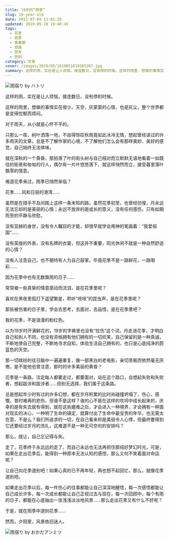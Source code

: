 ```yaml
---
title: 19岁的“雨季”
slug: 19-year-old
date: 2011-07-09 13:01:20
updated: 2019-05-18 19:40:45
tags:
  - 花季
  - 雨季
  - 青春期
  - 烦躁
  - 思考
  - 告别
category: 文章
cover: /images/2019/05/2019051819385367.jpg
summary: 这样的雨，实在是让人烦恼，接连数日，没有停的时候。这样的雨里，想做的事情实在很少。天空，灰蒙蒙的心情，也是灰尘，整个世界都是变得忧郁而烦闷。
---
```


![雨宿り by  ハトリ](/images/2019/05/2019051819372187.jpg)

这样的雨，实在是让人烦恼，接连数日，没有停的时候。

这样的雨里，想做的事情实在很少。天空，灰蒙蒙的心情，也是灰尘，整个世界都是变得忧郁而烦闷。

对于雨天，从小就是心怀不平的。

<NeteasePlayer id={114852} />

只那么一夜，树叶洒落一地，不由得惊叹秋雨竟如此冰冷无情，想起曾经读过的许多雨天的文章，总是不了解作家的心境，不了解他们怎么会有那样美妙、美好的感觉，自己始终无法体味。

就在深秋的一个黄昏，那拍落了叶的街头树与自己相对而立默默无语地看着一如既往的街景和匆匆的行人，偶尔有一片叶悠悠落下，就这样悄然而立，接受暮里落叶飘零的情意。

难道花季来过，雨季已悄然来临？

花季……风和日丽的港湾……

虽然是在措手不及间踏上这样一条未知的路，虽然花季初至，也曾经彷徨，丹永远无法忘却的是美丽的心情；永远不放弃的是成长的意义，没有任何感伤，只有如期而至的平静与欣慰。

没有显赫的身世，没有令人瞩目的才能，却很早就学会用神的笔画着：“我爱祖国”……

没有英俊的外表，没有名牌的衣裳，但这并不重要，阳光休闲不就是一种自然舒适的心情？

没有人注意自己，也不期待有人为自己鼓掌。毕竟花季不是一路鲜花，一路喝彩……

因为花季中也有无数飘雨的日子……

常常被一些真挚的情意感动而流泪，是在花季里呢？

喜欢在黑夜里孤灯下遥望繁星，聆听“吱吱”的昆虫声，是在花季里呢？

那些被伤害的日子里，学会去思考，去面对，去品悟，是在花季里吧？

我的花季，不是浪漫的粉红色。

以为19岁时开满鲜花的，19岁的字典里也没有“忧伤”这个词，丹走进花季，才明白自己和别人不同，也没有资格拥有他们拥有的一切欢笑，自己保留的是一种真诚，不断地使自己完整，不断地寻求自知，体验生活自己拥有的，也只是心底纯净的蔚蓝色的天空。

那一切缤纷的往日脑中一遍遍重复，像一部黑白的老电影，亲切至极而依然毫无厌倦，是不是他也曾注意，那时的许多美丽的黄昏？

花季是一条路，注定每人都要走过，都要面对，站在这个路口，会想起失败和失败者，想起跋涉和跋涉者……但别无选择，我们属于这条路。

总是想起年少时有过的许多幻想，都在岁月积累的比时尚碰撞坍塌了，伤心，感慨，昔时难再的悲伤，但谁不是这样？谁的心不是在这样的坎坷中成长起来的，庆幸的是有失去就有得到，就在这些磨难之后，才会进入一种境界，才会拥有一种面对现实的决心，一种明了生命的镇定，就算付出了生命中最宝贵的年华，也无需太在意，不是么？我们所追求的一切，在自己看来却是美丽令人心悸，但最终要得到它还要经过岁月的洗礼，这难道不是一种无可奈何的安排吗？

那么，就让，自己忘记得与失。

走了，花季终于永远远的走了，而自己永远也无法再抓住那纯好梦幻时光，可是，如果在走出花季后，能得到一种原本无法认知的感悟，那么又何不笑着面对命运呢？

让自己向花季道别吧！如果心真的已不再年轻，再也想不起回忆，那么，就像花季道别吧。

如果走出花季以后，每一件伤心的往事都能让自己深深地醒悟，每一次感悟都能让自己成长许多，每一次成长都能让自己正视过去与现在，每一次回顾中，每个有雨的日子，都能在心底抽出一张浅浅淡淡地风景……那么走出花季又有什么不好呢？

于是，就在雨季中道别花季……

然而，夕阳里，风景依旧迷人。

![雨宿り by  おかだアンミツ](/images/2019/05/2019051819371735.jpg)
